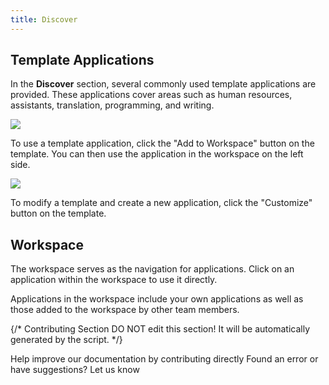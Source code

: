 ```yaml
---
title: Discover
---
```


## Template Applications

In the **Discover** section, several commonly used template applications are provided. These applications cover areas such as human resources, assistants, translation, programming, and writing.

![](https://assets-docs.dify.ai/dify-enterprise-mintlify/en/guides/workspace/e26314942a21cfafaaf576b6a0b723e2.png)

To use a template application, click the "Add to Workspace" button on the template. You can then use the application in the workspace on the left side.

![](https://assets-docs.dify.ai/dify-enterprise-mintlify/en/guides/workspace/5ce9a17b6b811d010426c8fe3e0646ab.png)

To modify a template and create a new application, click the "Customize" button on the template.

## Workspace

The workspace serves as the navigation for applications. Click on an application within the workspace to use it directly.

Applications in the workspace include your own applications as well as those added to the workspace by other team members.

{/*
Contributing Section
DO NOT edit this section!
It will be automatically generated by the script.
*/}

<CardGroup cols="2">
    <Card
        title="Edit this page"
        icon="pen-to-square"
        href="https://github.com/langgenius/dify-docs/edit/main/en/guides/workspace/app.mdx"
    >
        Help improve our documentation by contributing directly
    </Card>
    <Card
        title="Report an issue"
        icon="github"
        href="https://github.com/langgenius/dify-docs/issues/new?title=Documentation%20Issue%3A%20&body=%23%23%20Issue%20Description%0A%3C%21--%20Please%20briefly%20describe%20the%20issue%20you%20found%20--%3E%0A%0A%23%23%20Page%20Link%0Ahttps%3A%2F%2Fgithub.com%2Flanggenius%2Fdify-docs%2Fblob%2Fmain%2Fen/guides/workspace%2Fapp.mdx%0A%0A%23%23%20Suggested%20Changes%0A%3C%21--%20If%20you%20have%20specific%20suggestions%20for%20changes%2C%20please%20describe%20them%20here%20--%3E%0A%0A%3C%21--%20Thank%20you%20for%20helping%20improve%20our%20documentation%21%20--%3E"
    >
        Found an error or have suggestions? Let us know
    </Card>
</CardGroup>
